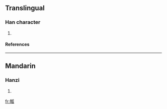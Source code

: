==Translingual==
===Han character===
{{Han char|rn=97|rad=瓜|as=08|sn=13|four=4243<sub>0</sub>|canj=土十竹女人 (GJHVO)}}
# {{defn|Han|sort=瓜08}}
====References====
{{Han ref|kx=0747.080|dkj=21404|hdz=42656.070|uh=74E1|ud=29921|bh=DEBF|bd=57023}}

----
==Mandarin==
===Hanzi===
{{cmn-hanzi|pin=[[wà]] (wa4), [[zhí]] (zhi2)|wg=wa<sup>4</sup>, chih<sup>2</sup>}}
# {{defn|Mandarin}}

[[fr:瓡]]